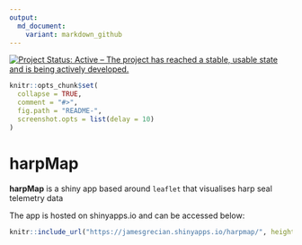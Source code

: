 ```yaml
---
output:
  md_document:
    variant: markdown_github
---
```


<!-- README.md is generated from README.Rmd. Please edit that file -->

[![Project Status: Active – The project has reached a stable, usable state and is being actively developed.](https://www.repostatus.org/badges/latest/active.svg)](https://www.repostatus.org/#active)

```r
knitr::opts_chunk$set(
  collapse = TRUE,
  comment = "#>",
  fig.path = "README-",
  screenshot.opts = list(delay = 10)
)
```

# harpMap

**harpMap** is a shiny app based around `leaflet` that visualises harp seal telemetry data

The app is hosted on shinyapps.io and can be accessed below:

```r
knitr::include_url("https://jamesgrecian.shinyapps.io/harpmap/", height = "400px")
```



